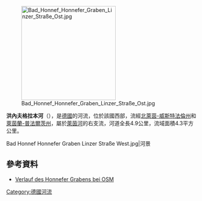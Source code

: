 {{Coord|50.623427|N|7.214638|E|display=title}}

[[Image:Bad_Honnef_Honnefer_Graben_Linzer_Straße_Ost.jpg|250px]]

'''洪內夫格拉本河'''（{{lang-de|Honnefer Graben}}），是[[德國|德國]]的河流，位於該國西部，流經[[北萊茵-威斯特法倫州|北萊茵-威斯特法倫州]]和[[萊茵蘭-普法爾茨州|萊茵蘭-普法爾茨州]]，屬於[[萊茵河|萊茵河]]的右支流，河道全長4.9公里，流域面積4.3平方公里。
<gallery>
Bad Honnef Honnefer Graben Linzer Straße West.jpg|河景
</gallery>

==參考資料==
* [https://www.openstreetmap.org/relation/5139645 Verlauf des Honnefer Grabens bei OSM] {{Wayback|url=https://www.openstreetmap.org/relation/5139645 |date=20150518075154 }}

{{Germany-geo-stub}}
[[Category:德國河流|Category:德國河流]]